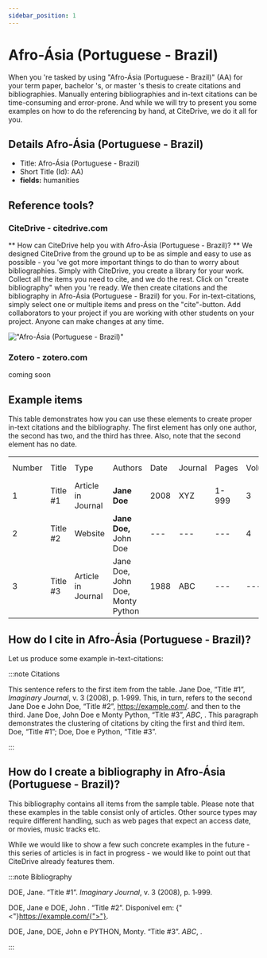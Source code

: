 ```yaml
---
sidebar_position: 1
---
```


# Afro-Ásia (Portuguese - Brazil)

When you 're tasked by using "Afro-Ásia (Portuguese - Brazil)" (AA) for your term paper, bachelor 's, or master 's thesis to create citations and bibliographies.
Manually entering bibliographies and in-text citations can be time-consuming and error-prone. And while we will try to present you some examples on how to do the referencing by hand, at CiteDrive, we do it all for you.

## Details  Afro-Ásia (Portuguese - Brazil)
* Title: Afro-Ásia (Portuguese - Brazil)
* Short Title (Id): AA)
* **fields:** humanities

## Reference tools?
### CiteDrive - citedrive.com
** How can CiteDrive help you with Afro-Ásia (Portuguese - Brazil)? **
We designed CiteDrive from the ground up to be as simple and easy to use as possible - you 've got more important things to do than to worry about bibliographies. Simply with CiteDrive, you create a library for your work. Collect all the items you need to cite, and we do the rest. Click on "create bibliography" when you 're ready. We then create citations and the bibliography in Afro-Ásia (Portuguese - Brazil) for you. For in-text-citations, simply select one or multiple items and press on the "cite"-button. Add collaborators to your project if you are working with other students on your project. Anyone can make changes at any time.


!["Afro-Ásia (Portuguese - Brazil)"](images/afroasia-portuguese--brazil.svg "Choose Afro-Ásia (Portuguese - Brazil) in the CiteDrive App")

### Zotero - zotero.com

coming soon

## Example items

This table demonstrates how you can use these elements to create proper in-text citations and the bibliography. The first element has only one author, the second has two, and the third has three. Also, note that the second element has no date.


<table>
  <tr>
   <td>Number
   </td>
   <td>Title
   </td>
   <td>Type
   </td>
   <td>Authors
   </td>
   <td>Date
   </td>
   <td>Journal
   </td>
   <td>Pages
   </td>
   <td>Volume
   </td>
   <td>Issue
   </td>
   <td>Access Date
   </td>
  </tr>
  <tr>
   <td>1
   </td>
   <td>Title #1
   </td>
   <td>Article in Journal
   </td>
   <td><strong>Jane Doe</strong>
   </td>
   <td>2008
   </td>
   <td>XYZ
   </td>
   <td>1-999
   </td>
   <td>3
   </td>
   <td>2
   </td>
   <td>--
   </td>
  </tr>
  <tr>
   <td>
2
   </td>
   <td>Title #2
   </td>
   <td>Website
   </td>
   <td><strong>Jane Doe, </strong>John Doe
   </td>
   <td>---
   </td>
   <td>---
   </td>
   <td>---
   </td>
   <td>4
   </td>
   <td>---
   </td>
   <td>2020-05-01
   </td>
  </tr>
  <tr>
   <td>3
   </td>
   <td>Title #3
   </td>
   <td>Article in Journal
   </td>
   <td>Jane Doe, John Doe, Monty Python
   </td>
   <td>1988
   </td>
   <td>ABC
   </td>
   <td>---
   </td>
   <td>---
   </td>
   <td>16
   </td>
   <td>---
   </td>
  </tr>
</table>



## How do I cite in  Afro-Ásia (Portuguese - Brazil)?

Let us produce some example in-text-citations:

:::note Citations


This sentence refers to the first item from the table. Jane Doe, “Title #1”, <i>Imaginary Journal</i>, v. 3 (2008), p. 1‑999. This, in turn, refers to the second Jane Doe e John  Doe, “Title #2”, https://example.com/.
and then to the third.  Jane Doe, John Doe e Monty Python, “Title #3”, <i>ABC</i>, .
This paragraph demonstrates the clustering of citations by citing the first and third item. Doe, “Title #1”; Doe, Doe e Python, “Title #3”.

:::

## How do I create a bibliography in Afro-Ásia (Portuguese - Brazil)?

This bibliography contains all items from the sample table. Please note that these examples in the table consist only of articles. Other source types may require different handling, such as web pages that expect an access date, or movies, music tracks etc.

While we would like to show a few such concrete examples in the future - this series of articles is in fact in progress - we would like to point out that CiteDrive already features them.

:::note Bibliography

DOE, Jane. “Title #1”. <i>Imaginary Journal</i>, v. 3 (2008), p. 1‑999.

DOE, Jane e DOE, John . “Title #2”. Disponível em: {"<"}https://example.com/{">"}.

DOE, Jane, DOE, John e PYTHON, Monty. “Title #3”. <i>ABC</i>, .



:::


        